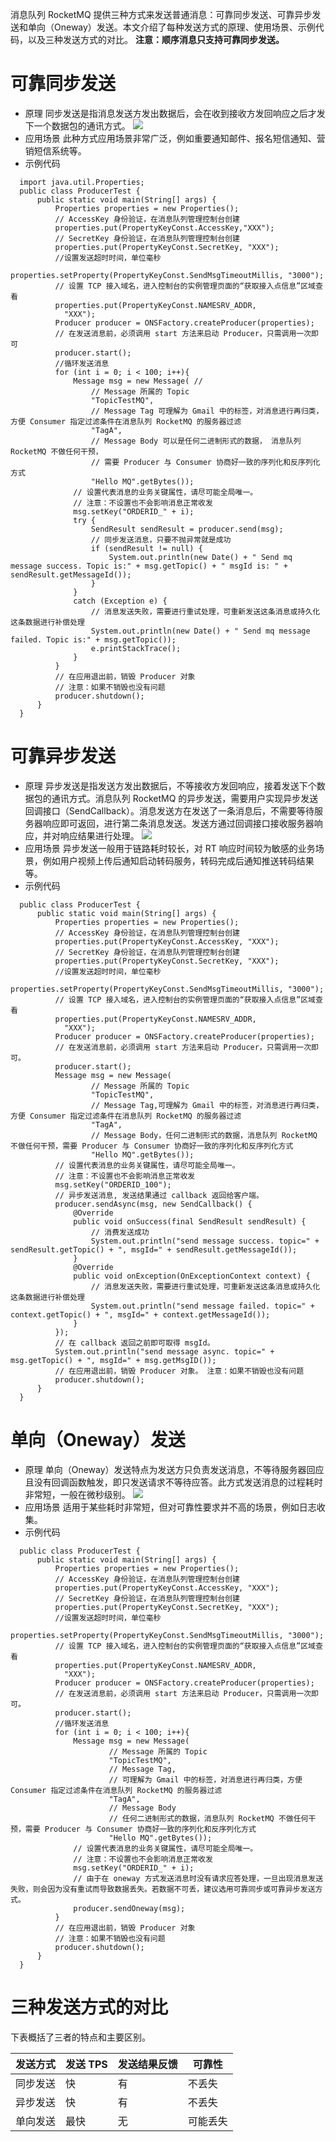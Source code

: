消息队列 RocketMQ 提供三种方式来发送普通消息：可靠同步发送、可靠异步发送和单向（Oneway）发送。本文介绍了每种发送方式的原理、使用场景、示例代码，以及三种发送方式的对比。
**注意：顺序消息只支持可靠同步发送。**
# 可靠同步发送

- 原理
同步发送是指消息发送方发出数据后，会在收到接收方发回响应之后才发下一个数据包的通讯方式。
![](https://dn-odum9helk.qbox.me/Fg_IufeEBzoZy3v9e7awfJCGaeeH)
- 应用场景
此种方式应用场景非常广泛，例如重要通知邮件、报名短信通知、营销短信系统等。
- 示例代码
```
  import java.util.Properties;
  public class ProducerTest {
      public static void main(String[] args) {
          Properties properties = new Properties();
          // AccessKey 身份验证，在消息队列管理控制台创建
          properties.put(PropertyKeyConst.AccessKey,"XXX");
          // SecretKey 身份验证，在消息队列管理控制台创建
          properties.put(PropertyKeyConst.SecretKey, "XXX");
          //设置发送超时时间，单位毫秒
          properties.setProperty(PropertyKeyConst.SendMsgTimeoutMillis, "3000");
          // 设置 TCP 接入域名，进入控制台的实例管理页面的“获取接入点信息”区域查看
          properties.put(PropertyKeyConst.NAMESRV_ADDR,
            "XXX");
          Producer producer = ONSFactory.createProducer(properties);
          // 在发送消息前，必须调用 start 方法来启动 Producer，只需调用一次即可
          producer.start();
          //循环发送消息
          for (int i = 0; i < 100; i++){
              Message msg = new Message( //
                  // Message 所属的 Topic
                  "TopicTestMQ",
                  // Message Tag 可理解为 Gmail 中的标签，对消息进行再归类，方便 Consumer 指定过滤条件在消息队列 RocketMQ 的服务器过滤
                  "TagA",
                  // Message Body 可以是任何二进制形式的数据， 消息队列 RocketMQ 不做任何干预，
                  // 需要 Producer 与 Consumer 协商好一致的序列化和反序列化方式
                  "Hello MQ".getBytes());
              // 设置代表消息的业务关键属性，请尽可能全局唯一。
              // 注意：不设置也不会影响消息正常收发
              msg.setKey("ORDERID_" + i);
              try {
                  SendResult sendResult = producer.send(msg);
                  // 同步发送消息，只要不抛异常就是成功
                  if (sendResult != null) {
                      System.out.println(new Date() + " Send mq message success. Topic is:" + msg.getTopic() + " msgId is: " + sendResult.getMessageId());
                  }
              }
              catch (Exception e) {
                  // 消息发送失败，需要进行重试处理，可重新发送这条消息或持久化这条数据进行补偿处理
                  System.out.println(new Date() + " Send mq message failed. Topic is:" + msg.getTopic());
                  e.printStackTrace();
              }
          }
          // 在应用退出前，销毁 Producer 对象
          // 注意：如果不销毁也没有问题
          producer.shutdown();
      }
  }
```

# 可靠异步发送

- 原理
异步发送是指发送方发出数据后，不等接收方发回响应，接着发送下个数据包的通讯方式。消息队列 RocketMQ 的异步发送，需要用户实现异步发送回调接口（SendCallback）。消息发送方在发送了一条消息后，不需要等待服务器响应即可返回，进行第二条消息发送。发送方通过回调接口接收服务器响应，并对响应结果进行处理。
![](https://dn-odum9helk.qbox.me/Fo5tawZwi6JU2vjhbULEpp2nNB0o)
- 应用场景
异步发送一般用于链路耗时较长，对 RT 响应时间较为敏感的业务场景，例如用户视频上传后通知启动转码服务，转码完成后通知推送转码结果等。
- 示例代码
```
  public class ProducerTest {
      public static void main(String[] args) {
          Properties properties = new Properties();
          // AccessKey 身份验证，在消息队列管理控制台创建
          properties.put(PropertyKeyConst.AccessKey, "XXX");
          // SecretKey 身份验证，在消息队列管理控制台创建
          properties.put(PropertyKeyConst.SecretKey, "XXX");
          //设置发送超时时间，单位毫秒
          properties.setProperty(PropertyKeyConst.SendMsgTimeoutMillis, "3000");
          // 设置 TCP 接入域名，进入控制台的实例管理页面的“获取接入点信息”区域查看
          properties.put(PropertyKeyConst.NAMESRV_ADDR,
            "XXX");
          Producer producer = ONSFactory.createProducer(properties);
          // 在发送消息前，必须调用 start 方法来启动 Producer，只需调用一次即可。
          producer.start();
          Message msg = new Message(
                  // Message 所属的 Topic
                  "TopicTestMQ",
                  // Message Tag,可理解为 Gmail 中的标签，对消息进行再归类，方便 Consumer 指定过滤条件在消息队列 RocketMQ 的服务器过滤
                  "TagA",
                  // Message Body，任何二进制形式的数据，消息队列 RocketMQ 不做任何干预，需要 Producer 与 Consumer 协商好一致的序列化和反序列化方式
                  "Hello MQ".getBytes());
          // 设置代表消息的业务关键属性，请尽可能全局唯一。
          // 注意：不设置也不会影响消息正常收发
          msg.setKey("ORDERID_100");
          // 异步发送消息, 发送结果通过 callback 返回给客户端。
          producer.sendAsync(msg, new SendCallback() {
              @Override
              public void onSuccess(final SendResult sendResult) {
                  // 消费发送成功
                  System.out.println("send message success. topic=" + sendResult.getTopic() + ", msgId=" + sendResult.getMessageId());
              }
              @Override
              public void onException(OnExceptionContext context) {
                  // 消息发送失败，需要进行重试处理，可重新发送这条消息或持久化这条数据进行补偿处理
                  System.out.println("send message failed. topic=" + context.getTopic() + ", msgId=" + context.getMessageId());
              }
          });
          // 在 callback 返回之前即可取得 msgId。
          System.out.println("send message async. topic=" + msg.getTopic() + ", msgId=" + msg.getMsgID());
          // 在应用退出前，销毁 Producer 对象。 注意：如果不销毁也没有问题
          producer.shutdown();
      }
  }
```
# 单向（Oneway）发送

- 原理
单向（Oneway）发送特点为发送方只负责发送消息，不等待服务器回应且没有回调函数触发，即只发送请求不等待应答。此方式发送消息的过程耗时非常短，一般在微秒级别。
![](https://dn-odum9helk.qbox.me/FkT7SPRilIeUKJ3d7KyXGF9PUAZu)
- 应用场景
适用于某些耗时非常短，但对可靠性要求并不高的场景，例如日志收集。
- 示例代码
```
  public class ProducerTest {
      public static void main(String[] args) {
          Properties properties = new Properties();
          // AccessKey 身份验证，在消息队列管理控制台创建
          properties.put(PropertyKeyConst.AccessKey, "XXX");
          // SecretKey 身份验证，在消息队列管理控制台创建
          properties.put(PropertyKeyConst.SecretKey, "XXX");
          //设置发送超时时间，单位毫秒
          properties.setProperty(PropertyKeyConst.SendMsgTimeoutMillis, "3000");
          // 设置 TCP 接入域名，进入控制台的实例管理页面的“获取接入点信息”区域查看
          properties.put(PropertyKeyConst.NAMESRV_ADDR,
            "XXX");
          Producer producer = ONSFactory.createProducer(properties);
          // 在发送消息前，必须调用 start 方法来启动 Producer，只需调用一次即可。
          producer.start();
          //循环发送消息
          for (int i = 0; i < 100; i++){
              Message msg = new Message(
                      // Message 所属的 Topic
                      "TopicTestMQ",
                      // Message Tag,
                      // 可理解为 Gmail 中的标签，对消息进行再归类，方便 Consumer 指定过滤条件在消息队列 RocketMQ 的服务器过滤
                      "TagA",
                      // Message Body
                      // 任何二进制形式的数据，消息队列 RocketMQ 不做任何干预，需要 Producer 与 Consumer 协商好一致的序列化和反序列化方式
                      "Hello MQ".getBytes());
              // 设置代表消息的业务关键属性，请尽可能全局唯一。
              // 注意：不设置也不会影响消息正常收发
              msg.setKey("ORDERID_" + i);
              // 由于在 oneway 方式发送消息时没有请求应答处理，一旦出现消息发送失败，则会因为没有重试而导致数据丢失。若数据不可丢，建议选用可靠同步或可靠异步发送方式。
              producer.sendOneway(msg);
          }
          // 在应用退出前，销毁 Producer 对象
          // 注意：如果不销毁也没有问题
          producer.shutdown();
      }
  }
```
# 三种发送方式的对比

下表概括了三者的特点和主要区别。

| 发送方式	| 发送 TPS	| 发送结果反馈	| 可靠性 |
|----------|----------|-------------|-------|
| 同步发送	| 快	| 有	| 不丢失 |
| 异步发送	| 快	| 有	| 不丢失 |
| 单向发送	| 最快	| 无	| 可能丢失 |